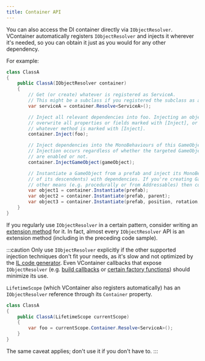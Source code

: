 ```yaml
---
title: Container API
---
```


You can also access the DI container directly via `IObjectResolver`. VContainer automatically registers `IObjectResolver` and injects it wherever it's needed, so you can obtain it just as you would for any other dependency.

For example:

```csharp
class ClassA
{
    public ClassA(IObjectResolver container)
    {
        // Get (or create) whatever is registered as ServiceA.
        // This might be a subclass if you registered the subclass as a ServiceA.
        var serviceA = container.Resolve<ServiceA>();

        // Inject all relevant dependencies into foo. Injecting an object twice will
        // overwrite all properties or fields marked with [Inject], or it will call
        // whatever method is marked with [Inject].
        container.Inject(foo);

        // Inject dependencies into the MonoBehaviours of this GameObject and its children.
        // Injection occurs regardless of whether the targeted GameObjects and MonoBehaviours
        // are enabled or not.
        container.InjectGameObject(gameObject);

        // Instantiate a GameObject from a prefab and inject its MonoBehaviours (and those
        // of its descendents) with dependencies. If you're creating GameObjects through
        // other means (e.g. procedurally or from Addressables) then consider using InjectGameObject.
        var object1 = container.Instantiate(prefab);
        var object2 = container.Instantiate(prefab, parent);
        var object3 = container.Instantiate(prefab, position, rotation, parent);
    }
}
```

If you regularly use `IObjectResolver` in a certain pattern, consider writing an [extension method](https://docs.microsoft.com/en-us/dotnet/csharp/programming-guide/classes-and-structs/extension-methods) for it. In fact, almost every `IObjectResolver` API is an extension method (including in the preceding code sample).

:::caution
Only use `IObjectResolver` explicitly if the other supported injection techniques don't fit your needs, as it's slow and not optimized by the [IL code generator](../optimization/codegen). Even VContainer callbacks that expose `IObjectResolver` (e.g. [build callbacks](../registering/register-callbacks) or [certain factory functions](../registering/register-factory#register-func-factory-that-requires-container-dependencies-and-runtime-parameters)) should minimize its use.

`LifetimeScope` (which VContainer also registers automatically) has an `IObjectResolver` reference through its `Container` property.

```csharp
class ClassA
{
    public ClassA(LifetimeScope currentScope)
    {
        var foo = currentScope.Container.Resolve<ServiceA>();
    }
}
```

The same caveat applies; don't use it if you don't have to.
:::


